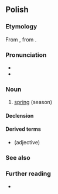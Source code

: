 ==Polish==

===Etymology===
From {{inh|pl|sla-pro|*vesna}}, from {{etyl|ine-pro|pl}}.

===Pronunciation===
* {{pl-IPA-auto}}
* {{audio|pl-wiosna.ogg|audio|lang=pl}}

===Noun===
{{pl-noun|f}}

# [[spring]] (season)

====Declension====
{{pl-decl-noun-f|wio|sn|genp=wiosen}}

====Derived terms====
* {{l|pl|wiosenny}} (adjective)

===See also===
{{table:seasons/pl}}

===Further reading===
* {{R:PWN}}